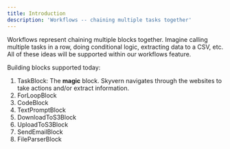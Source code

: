 ---
title: Introduction
description: 'Workflows -- chaining multiple tasks together'
---

Workflows represent chaining multiple blocks together. Imagine calling multiple tasks in a row, doing conditional logic, extracting data to a CSV, etc. All of these ideas will be supported within our workflows feature.

Building blocks supported today:

1. TaskBlock: The **magic** block. Skyvern navigates through the websites to take actions and/or extract information.
2. ForLoopBlock
3. CodeBlock
4. TextPromptBlock
5. DownloadToS3Block
6. UploadToS3Block
7. SendEmailBlock
8. FileParserBlock

